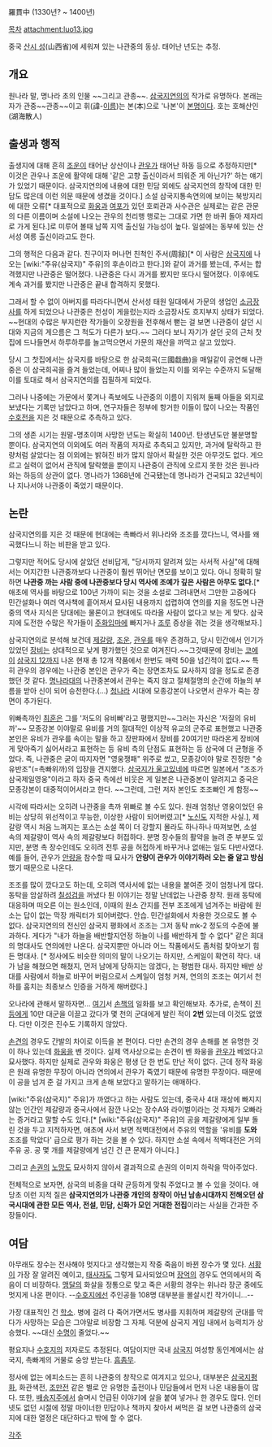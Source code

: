 羅貫中
(1330년? ~ 1400년)

[[목차]]
attachment:luo13.jpg

중국 [[산시 성]](山西省)에 세워져 있는 나관중의 동상. 태어난 년도는 추정.

== 개요 ==
원나라 말, 명나라 초의 인물 ~~그리고 관종~~. [[삼국지연의]]의 작가로 유명하다. 본래는 자가 관중~~관종~~이고 휘(諱-[[이름]])는 본(本)으로 '나본'이 [[본명]]이다. 호는 호해산인(湖海散人)

== 출생과 행적 ==
출생지에 대해 흔히 [[조운]]이 태어난 상산이나 [[관우]]가 태어난 하동 등으로 추정하지만[* 이것은 관우나 조운에 활약에 대해 '같은 고향 출신이라서 띄워준 게 아닌가?' 하는 얘기가 있었기 때문이다. 삼국지연의에 내용에 대한 민담 외에도 삼국지연의 창작에 대한 민담도 많은데 이런 의문 때문에 생겼을 것이다.] 소설 삼국지통속연의에 보이는 북방지리에 대한 오류[* 대표적으로 [[화웅]]과 [[여포]]가 있던 호뢰관과 사수관은 실제로는 같은 관문의 다른 이름이며 소설에 나오는 관우의 천리행 행로는 그대로 가면 한 바퀴 돌아 제자리로 가게 된다.]로 미루어 볼때 남쪽 지역 출신일 가능성이 높다. 일설에는 동부에 있는 산서성 여릉 출신이라고도 한다.

그의 행적은 다음과 같다. 친구이자 머나먼 친척인 주서(周敍)[* 이 사람은 [[삼국지]]에 나오는 [wiki:"주유(삼국지)" 주유]의 후손이라고 한다.]와 같이 과거를 봤는데, 주서는 합격했지만 나관중은 떨어졌다. 나관중은 다시 과거를 봤지만 또다시 떨어졌다. 이후에도 계속 과거를 봤지만 나관중은 끝내 합격하지 못했다.

그래서 할 수 없이 아버지를 따라다니면서 산서성 태원 일대에서 가문의 생업인 [[소금]]장사를 하게 되었으나 나관중은 천성이 게을렀는지라 소금장사도 흐지부지 상태가 되었다. ~~현대의 수많은 부지런한 작가들이 오장원을 전후해서 뻗는 걸 보면 나관중이 살던 시대와 지금의 게으름은 그 척도가 다른가 보다.~~ 그러다 보니 자기가 살던 곳의 근처 찻집에 드나들면서 하루하루를 놀고먹으면서 가문의 재산을 까먹고 살고 있었다. 

당시 그 찻집에서는 삼국지를 바탕으로 한 삼국희곡(三國戱曲)을 매일같이 공연해 나관중은 이 삼국희곡을 즐겨 들었는데, 어찌나 많이 들었는지 이를 외우는 수준까지 도달해 이를 토대로 해서 삼국지연의를 집필하게 되었다.

그러나 나중에는 가문에서 쫓겨나 족보에도 나관중의 이름이 지워져 둘째 아들을 외지로 보냈다는 기록만 남았다고 하며, 연구자들은 정부에 항거한 이들이 많이 나오는 작품인 [[수호전]]을 지은 것 때문으로 추측하고 있다.

그의 생존 시기는 원말-명초이며 사망한 년도는 확실히 1400년. 탄생년도만 불분명할 뿐이다. 삼국지연의 이외에도 여러 작품의 저자로 추측되고 있지만, 과거에 탈락하고 한량처럼 살았다는 점 이외에는 밝혀진 바가 많지 않아서 확실한 것은 아무것도 없다. 게으르고 실력이 없어서 관직에 탈락했을 뿐이지 나관중이 관직에 오르지 못한 것은 원나라와는 하등의 상관이 없다. 명나라가 1368년에 건국됐는데 명나라가 건국되고 32년씩이나 지나서야 나관중이 죽었기 때문이다.

== 논란 ==
삼국지연의를 지은 것 때문에 현대에는 촉빠라서 위나라와 조조를 깠다느니, 역사를 왜곡했다느니 하는 비판을 받고 있다.

그렇지만 적어도 당시에 살았던 선비답게, "당시까지 알려져 있는 사서적 사실"에 대해서는 어지간한 나관중까보다 나관중이 훨씬 뛰어난 면모를 보이고 있다. 아니 정확히 말하면 '''나관중 까는 사람 중에 나관중보다 당시 역사에 조예가 깊은 사람은 아무도 없다.'''[* 애초에 역사를 바탕으로 100년 가까이 되는 것을 소설로 그려내면서 그만한 고증에다 민간설화나 여러 역사책에 흩어져서 묘사된 내용까지 섭렵하여 연의를 지을 정도면 나관중의 역사 지식은 당대에는 물론이고 현대에도 따라올 사람이 없다고 보는 게 맞다. 삼국지에 도전한 수많은 작가들이 [[주화입마]]에 빠지거나 [[조루]] 증상을 겪는 것을 생각해보자.]

삼국지연의로 분석해 보건데 [[제갈량]], [[조운]], [[관우]]를 매우 존경하고, 당시 민간에서 인기가 있었던 [[장비]]는 상대적으로 낮게 평가했던 것으로 여겨진다.~~그것때문에 장비는 [[코에이]] [[삼국지 12]]까지 나온 현재 총 12개 작품에서 한번도 매력 50을 넘긴적이 없다.~~ 특히 관우의 경우에는 나관중 본인은 관우가 죽는 장면조차도 묘사하지 않을 정도로 존경했던 것 같다. [[명나라]]대의 나관중본에서 관우는 죽지 않고 절체절명의 순간에 하늘의 부름을 받아 신이 되어 승천한다.(…) [[청나라]] 시대에 모종강본이 나오면서 관우가 죽는 장면이 추가된다.

위빠촉까인 [[최훈]]은 그를 '저도의 유비빠'라고 평했지만~~그러는 자신은 '저질의 유비까'~~ 모종강본 이야말로 유비를 거의 절대적인 이상적 유교의 군주로 표현했고 나관중 본인은 유비가 관우를 속이는 말을 하고 장판파에서 장비를 20여기만 따라온게 장비에게 맞아죽기 싫어서라고 표현하는 등 유비 측의 단점도 표현하는 등 삼국에 더 균형을 주었다. 즉, 나관중은 굳이 따지자면 "영웅쟁패" 위주로 썼고, 모종강이야 말로 진정한 "숭유반조"(=촉빠위까)의 입장을 견지했다. [[삼국지가 울고있네]]에 따르면 일본에서 "조조가 삼국제일영웅"이라고 하자 중국 측에선 비웃은 게 일본은 나관중본이 알려지고 중국은 모종강본이 대중적이어서라고 한다. ~~그런데, 그런 저자 본인도 조조빠인 게 함정~~

시각에 따라서는 오히려 나관중을 촉까 위빠로 볼 수도 있다. 원래 엄청난 영웅이었던 유비는 상당히 위선적이고 무능한, 이상한 사람이 되어버렸고[* [[노신]]도 지적한 사실.], 제갈량 역시 처음 느껴지는 포스는 소설 쪽이 더 강할지 몰라도 하나하나 따져보면, 소설 속의 제갈량이 역사 속의 제갈량보다 허접하다. 분명 장수들의 활약을 늘려 준 부분도 있지만, 분명 촉 장수인데도 오히려 전투 공을 허접하게 바꾸거나 없애는 일도 다반사였다. 예를 들어, 관우가 [[안량]]을 참수할 때 묘사가 '''안량이 관우가 이야기하러 오는 줄 알고 방심'''했기 때문으로 나온다. 

조조를 많이 깠다고도 하는데, 오히려 역사서에 없는 내용을 붙여준 것이 엄청나게 많다. 동탁을 암살하려 [[칠성검]]을 꺼냈다 튄 이야기는 정말 난데없는 나관중 창작. 원래 동탁에 대응하며 떠오른 이는 원소인데, 이때의 원소 간지를 전부 조조에게 넘겨주는 바람에 원소는 답이 없는 막장 캐릭터가 되어버렸다. 안습. 민간설화에서 차용한 것으로도 볼 수 없다. 삼국지연의의 전신인 삼국지 평화에서 조조는 그저 동탁 mk-2 정도의 수준에 불과하다. 게다가 "내가 하늘을 배반할지언정 하늘이 나를 배반하게 할 수 없다" 같은 희대의 명대사도 연의에만 나온다. 삼국지뿐만 아니라 어느 작품에서도 좀처럼 찾아보기 힘든 명대사. [* 정사에도 비슷한 의미의 말이 나오기는 하지만, 스케일이 확연히 작다. 내가 남을 해쳤으면 해쳤지, 먼저 남에게 당하지는 않겠다, 는 평범한 대사. 하지만 배반 상대를 사람에서 하늘로 바꾸어 버림으로서 스케일이 엄청 커져, 연의의 조조는 여기서 천하를 훔치는 최종보스 인증을 거하게 해버렸다.]

오나라에 관해서 말하자면... [http://pwt9887.egloos.com/4899120 여기]서 [[손책]]의 일화를 보고 확인해보자. 추가로, 손책이 [[진등]]에게 10만 대군을 이끌고 갔다가 몇 천의 군대에게 발린 적이 '''2번''' 있는데 이것도 없앴다. 다만 이것은 진수도 기록하지 않았다.

[[손견]]의 경우도 간발의 차이로 이득을 본 편이다. 다만 손견의 경우 손해를 본 유명한 것이 하나 있는데 [[화웅]]을 벤 것이다. 실제 역사상으로는 손견이 벤 화웅을 [[관우]]가 베었다고 묘사했다. 하지만 실제로 관우와 화웅은 평생 단 한 번도 만난 적이 없다. 근데 정작 화웅은 원래 유명한 무장이 아니라 연의에서 관우가 죽였기 때문에 유명한 무장이다. 때문에 이 공을 넘겨 준 걸 가지고 크게 손해 보았다고 말하기는 애매하다.

[wiki:"주유(삼국지)" 주유]가 까였다고 하는 사람도 있는데, 중국사 4대 재상에 빠지지 않는 인간인 제갈량과 중국사에서 잠깐 나오는 장수A와 라이벌이라는 것 자체가 오빠라는 증거라고 말할 수도 있다.[* [wiki:"주유(삼국지)" 주유]의 공을 제갈량에게 일부 돌린 것을 두고 지적하자면, 애초에 사서 보면 적벽대전에서 주유의 역할을 '유비를 '''도와''' 조조를 막았다' 급으로 평가 하는 것을 볼 수 있다. 하지만 소설 속에서 적벽대전은 거의 주유 공. 공 몇 개를 제갈량에게 넘긴 건 큰 문제가 아니다.]

그리고 [[손권]]의 [[노망]]도 묘사하지 않아서 결과적으로 손권의 이미지 하락을 막아주었다.

전체적으로 보자면, 삼국의 비중을 대략 균등하게 맞춰 주었다고 볼 수 있을 것이다. 애당초 이런 지적 질은 '''삼국지연의가 나관중 개인의 창작이 아닌 남송시대까지 전해오던 삼국시대에 관한 모든 역사, 전설, 민담, 신화가 모인 거대한 전집'''이라는 사실을 간과한 주장들이다.

== 여담 ==
아무래도 장수는 전사해야 멋지다고 생각했는지 작중 죽음이 바뀐 장수가 몇 있다. [[서황]]이 가장 잘 알려진 예이고, [[태사자]]도 그렇게 묘사되었으며 [[장억]]의 경우도 연의에서의 죽음이 더 비장하다. [[맹달]]의 화살을 정통으로 맞고 죽은 서황의 경우는 위나라 장군 중에도 멋지게 나온 편이다. --[[수호지]]에선 주인공들 108명 대부분을 몰살시킨 작가이니…-- 

가장 대표적인 건 [[학소]]. 병에 걸려 다 죽어가면서도 병사를 지휘하며 제갈량의 군대를 막다가 사망하는 모습은 그야말로 비장함 그 자체. 덕분에 삼국지 게임 내에서 능력치가 상승했다. ~~대신 [[수명]]이 줄었다.~~ 

평요지나 [[수호지]]의 저자로도 추정된다. 여담이지만 국내 [[삼국지]] 여성향 동인계에서는 삼국지, 촉빠계의 거물로 숭앙 받는다. [[흠좀무]].

정사에 없는 에피소드는 흔히 나관중의 창작으로 여겨지고 있으나, 대부분은 [[삼국지평화]], 화관색전, [[조만전]] 같은 별로 안 유명한 출전이나 민담들에서 먼저 나온 내용들이 많다. 또한, [[배송지]]주에서 슬며시 언급된 이야기에 살을 붙여 넣거나 한 경우도 많다. 인터넷도 없던 시절에 정말 마이너한 민담이나 책까지 찾아서 써먹은 걸 보면 나관중의 삼국지에 대한 열정은 대단하다고 밖에 할 수 없다. 

[[각주]]

